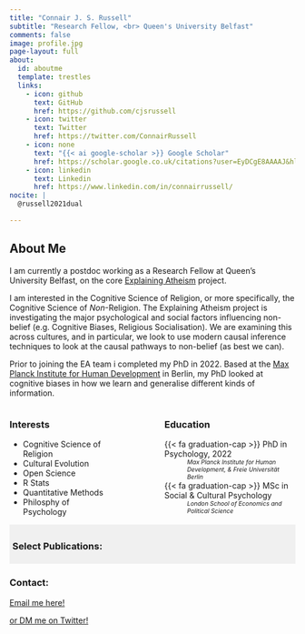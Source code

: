 ```yaml
---
title: "Connair J. S. Russell"
subtitle: "Research Fellow, <br> Queen's University Belfast"
comments: false
image: profile.jpg
page-layout: full
about:
  id: aboutme
  template: trestles
  links:
    - icon: github
      text: GitHub
      href: https://github.com/cjsrussell
    - icon: twitter
      text: Twitter
      href: https://twitter.com/ConnairRussell    
    - icon: none
      text: "{{< ai google-scholar >}} Google Scholar"
      href: https://scholar.google.co.uk/citations?user=EyDCgE8AAAAJ&hl=en   
    - icon: linkedin
      text: Linkedin
      href: https://www.linkedin.com/in/connairrussell/         
nocite: |
  @russell2021dual

---
```


:::{#aboutme}

## About Me


I am currently a postdoc working as a Research Fellow at Queen's University Belfast, on the core [Explaining Atheism](https://www.explainingatheism.org/research/core-research) project.

I am interested in the Cognitive Science of Religion, or more specifically, the Cognitive Science of *Non*-Religion. The Explaining Atheism project is investigating the major psychological and social factors influencing non-belief (e.g. Cognitive Biases, Religious Socialisation). We are examining this across cultures, and in particular, we look to use modern causal inference techniques to look at the causal pathways to non-belief (as best we can).

Prior to joining the EA team i completed my PhD in 2022. Based at the [Max Planck Institute for Human Development](https://www.mpib-berlin.mpg.de/en) in Berlin, my PhD looked at cognitive biases in how we learn and generalise different kinds of information.


:::: {.columns}

::: {.column width="40%"}
### Interests

* Cognitive Science of Religion
* Cultural Evolution
* Open Science
* R Stats
* Quantitative Methods
* Philosphy of Psychology
:::

::: {.column width="10%"}
<!-- empty column to create gap -->
:::

::: {.column width="50%"}
### Education

 {{< fa graduation-cap >}} PhD in Psychology, 2022 
: <span style="font-size: 75%;">*Max Planck Institute for Human Development, & Freie Universität Berlin*</span> 

 {{< fa graduation-cap >}} MSc in Social & Cultural Psychology
: <span style="font-size: 75%;">*London School of Economics and Political Science*</span> 

:::

::::

:::

<style>
.colored-background {
    background-color: #f0f0f0;
    padding: 5px;
    border-radius: 0px;
    width: 100%; /* Set width to 100% to span the entire width */
    box-sizing: border-box; /* Maintain padding within the width */
}
</style>

<div class="colored-background">

### Select Publications:


::: {#refs}
:::

</div>



### Contact:

 [Email me here!](mailto:connairrussell@live.com)

 [or DM me on Twitter!](https://twitter.com/ConnairRussell)

